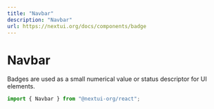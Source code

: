 ```yaml
---
title: "Navbar"
description: "Navbar"
url: https://nextui.org/docs/components/badge
---
```


# Navbar

Badges are used as a small numerical value or status descriptor for UI elements.

```jsx
import { Navbar } from "@nextui-org/react";
```

<CarbonAd />


<Spacer y={2} />

<Playground
  title="Static"
  desc="Badge with default styles, used in standalone when `content` prop is empty."
  files={navbarContent.staticVariant}
/>

<Playground
  title="Sticky"
  desc="Badge with default styles, used in standalone when `content` prop is empty."
  files={navbarContent.stickyVariant}
/>

<Playground
  title="Floating"
  desc="Badge with default styles, used in standalone when `content` prop is empty."
  files={navbarContent.floatingVariant}
/>